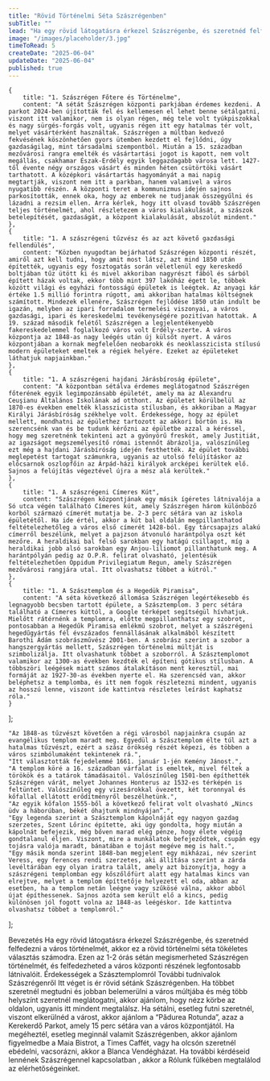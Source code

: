 ```yaml
---
title: "Rövid Történelmi Séta Szászrégenben"
subTitle: ""
lead: "Ha egy rövid látogatásra érkezel Szászrégenbe, és szeretnéd felfedezni a város történelmét, akkor ez a rövid történelmi séta tökéletes választás számodra."
image: "/images/placeholder/3.jpg"
timeToRead: 5
createDate: "2025-06-04"
updateDate: "2025-06-04"
published: true
---
```


    {
        title: "1. Szászrégen Főtere és Történelme",
        content: "A sétát Szászrégen központi parkjában érdemes kezdeni. A parkot 2024-ben újították fel és kellemesen el lehet benne sétálgatni, viszont itt valamikor, nem is olyan régen, még tele volt tyúkpiszokkal és nagy sürgés-forgás volt, ugyanis régen itt egy hatalmas tér volt, melyet vásártérként használtak. Szászrégen a múltban kedvező fekvésének köszönhetően gyors ütemben kezdett el fejlődni, úgy gazdaságilag, mint társadalmi szempontból. Miután a 15. században mezővárosi rangra emelték és vásártartási jogot is kapott, nem volt megállás, csakhamar Észak-Erdély egyik leggazdagabb városa lett. 1427-től évente négy országos vásárt és minden héten csütörtöki vásárt tarthatott. A középkori vásártartás hagyományát a mai napig megtartják, viszont nem itt a parkban, hanem valamivel a város nyugatibb részén. A központi teret a kommunizmus idején sajnos parkosították, ennek oka, hogy az emberek ne tudjanak összegyűlni és lázadni a rezsim ellen. Arra kérlek, hogy itt olvasd tovább Szászrégen teljes történelmét, ahol részletezem a város kialakulását, a szászok betelepítését, gazdaságát, a központ kialakulását, abszolút mindent."
    },
    {
        title: "1. A szászrégeni tűzvész és az azt követő gazdasági fellendülés",
        content: "Közben nyugodtan bejárhatod Szászrégen központi részét, amiről azt kell tudni, hogy amit most látsz, azt mind 1850 után építették, ugyanis egy fosztogatás során véletlenül egy kereskedő boltjában tűz ütött ki és mivel akkoriban nagyrészt fából és sárból épített házak voltak, ekkor több mint 397 lakóház égett le, többek között világi és egyházi fontosságú épületek is leégtek. Az anyagi kár értéke 1.5 millió forintra rúgott, ami akkoriban hatalmas költségnek számított. Mindezek ellenére, Szászrégen fejlődése 1850 után indult be igazán, melyben az ipari forradalom termelési viszonyai, a város gazdasági, ipari és kereskedelmi tevékenységére pozitívan hatottak. A 19. század második felétől Szászrégen a legjelentékenyebb fakereskedelemmel foglalkozó város volt Erdély-szerte. A város központja az 1848-as nagy leégés után új külsőt nyert. A város központjában a kornak megfelelően neobarokk és neoklasszicista stílusú modern épületeket emeltek a régiek helyére. Ezeket az épületeket láthatjuk napjainkban."
    },
    {
        title: "1. A szászrégeni hajdani Járásbíroság épülete",
        content: "A központban sétálva érdemes meglátogatnod Szászrégen főterének egyik legimpozánsabb épületét, amely ma az Alexandru Ceuşianu Általános Iskolának ad otthont. Az épületet körülbelül az 1870-es években emelték klasszicista stílusban, és akkoriban a Magyar Királyi Járásbíróság székhelye volt. Érdekessége, hogy az épület mellett, mondhatni az épülethez tartozott az akkori börtön is. Ha szerencsénk van és be tudunk kérőzni az épületbe azzal a kéréssel, hogy meg szeretnénk tekinteni azt a gyönyörű freskót, amely Justitiát, az igazságot megszemélyesítő római istennőt ábrázolja, valószínűleg ezt még a hajdani Járásbíróság idején festhették. Az épület további meglepetést tartogat számunkra, ugyanis az utolsó felújításkor az előcsarnok oszlopfőin az Árpád-házi királyok arcképei kerültek elő. Sajnos a felújítás végeztével újra a mész alá kerültek."
    },
    {
        title: "1. A szászrégeni Címeres Kút",
        content: "Szászrégen központjának egy másik ígéretes látnivalója a Só utca végén található Címeres kút, amely Szászrégen három különböző korból származó címerét mutatja be. 2-3 perc sétára van az iskola épületétől. Ha ide értél, akkor a kút bal oldalán megpillanthatod feltételezhetőleg a város első címerét 1428-ból. Egy tárcsapajzs alakú címerről beszélünk, melyet a pajzson átvonuló harántpólya oszt két mezőre. A heraldikai bal felső sarokban egy hatágú csillagot, míg a heraldikai jobb alsó sarokban egy Anjou-liliomot pillanthatunk meg. A harántpólyán pedig az O.P.R. felirat olvasható, jelentésük feltételezhetően Oppidum Privilegiatum Regun, amely Szászrégen mezővárosi rangjára utal. Itt olvashatsz többet a kútról."
    },
    {
        title: "1. A Szásztemplom és a Hegedük Piramisa",
        content: "A séta következő állomása Szászrégen legértékesebb és legnagyobb becsben tartott épülete, a Szásztemplom. 3 perc sétára található a Címeres kúttól, a Google térképet segítségül hívhatjuk. Mielőtt rátérnénk a templomra, előtte megpillanthatsz egy szobrot, pontosabban a Hegedűk Piramisa emlékmű szobrot, melyet a szászrégeni hegedűgyártás fél évszázados fennállásának alkalmából készített Barothi Ádám szobrászművész 2001-ben. A szobrász szerint a szobor a hangszergyártás mellett, Szászrégen történelmi múltját is szimbolizálja. Itt olvashatunk többet a szoborról. A Szásztemplomot valamikor az 1300-as években kezdték el építeni gótikus stílusban. A többszöri leégések miatt számos átalakításon ment keresztül, mai formáját az 1927-30-as években nyerte el. Ha szerencséd van, akkor beléphetsz a templomba, és itt nem fogok részletezni mindent, ugyanis az hosszú lenne, viszont ide kattintva részletes leírást kaphatsz róla."
    }
];

    "Az 1848-as tűzvészt követően a régi városból napjainkra csupán az evangélikus templom maradt meg. Egyedül a Szásztemplom élte túl azt a hatalmas tűzvészt, ezért a szász örökség részét képezi, és többen a város szimbólumaként tekintenek rá.",
    "Itt választották fejedelemmé 1661. január 1-jén Kemény Jánost.",
    "A templom köré a 16. században várfalat is emeltek, mivel féltek a törökök és a tatárok támadásaitól. Valószínűleg 1501-ben építhették Szászrégen várát, melyet Johannes Honterus az 1532-es térképén is feltüntet. Valószínűleg egy vizesárokkal övezett, két toronnyal és kőfallal ellátott erődítményről beszélhetünk.",
    "Az egyik kőfalon 1555-ből a következő felirat volt olvasható „Nincs üdv a háborúban, békét óhajtunk mindnyájan”.",
    "Egy legenda szerint a Szásztemplom kápolnáját egy nagyon gazdag szerzetes, Szent Lőrinc építette, aki úgy gondolta, hogy miután a kápolnát befejezik, még bőven marad elég pénze, hogy élete végéig gondtalanul éljen. Viszont, mire a munkálatok befejeződtek, csupán egy tojásra valója maradt, bánatában e tojást megéve meg is halt.",
    "Egy másik monda szerint 1848-ban megjelent egy mikházai, név szerint Veress, egy ferences rendi szerzetes, aki állítása szerint a zárda levéltárában egy olyan iratra talált, amely azt bizonyítja, hogy a szászrégeni templomban egy kőszőlőfürt alatt egy hatalmas kincs van elrejtve, melyet a templom építtetője helyezett el oda, abban az esetben, ha a templom netán leégne vagy szűkösé válna, akkor abból újat építhessenek. Sajnos azóta sem került elő a kincs, pedig különösen jól fogott volna az 1848-as leégéskor. Ide kattintva olvashatsz többet a templomról."
];

<ContentTitle>
    Bevezetés
</ContentTitle>
<ContentTextBlock>
    Ha egy rövid látogatásra érkezel Szászrégenbe, és szeretnéd felfedezni a város történelmét, akkor ez a rövid történelmi séta tökéletes választás számodra. Ezen az 1-2 órás sétán megismerheted Szászrégen történelmét, és felfedezheted a város központi részének legfontosabb látnivalóit.
</ContentTextBlock>
<CheckpointComponent items={tourItems} />
<ContentTitle size="xl" count={1}>
    Érdekességek a Szásztemplomról
</ContentTitle>
<ContentList contentArray={interestingThings} />
<ContentTitle size="xl" count={1}>
    További tudnivalok Szászrégenről
</ContentTitle>
<ContentTextBlock>
    Itt véget is ér rövid sétánk Szászrégenben. Ha többet szeretnél megtudni és jobban belemerülni a város múltjába és még több helyszínt szeretnél meglátogatni, akkor ajánlom, hogy nézz körbe az oldalon, ugyanis itt mindent megtalálsz. Ha sétálni, esetleg futni szeretnél, viszont elkerülnéd a várost, akkor ajánlom a “Pădurea Rotunda”, azaz a Kerekerdő Parkot, amely 15 perc sétára van a város központjától.
</ContentTextBlock>
<ContentTextBlock>
    Ha megéheztél, esetleg meginnál valamit Szászrégenben, akkor ajánlom figyelmedbe a Maia Bistrot, a Times Caffét, vagy ha olcsón szeretnél ebédelni, vacsorázni, akkor a Blanca Vendégházat.
</ContentTextBlock>
<ContentTextBlock>
    Ha további kérdéseid lennének Szászrégennel kapcsolatban , akkor a Rólunk fülkében megtalálod az elérhetőségeinket.
</ContentTextBlock>